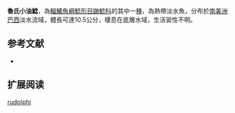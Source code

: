 {{Speciesbox
| name = 魯氏小油鯰
| image = 
| image_width = 250px
| status = NE
| status_system = IUCN3.1
| genus = Pimelodella
| species = rudolphi
| authority = [[Miranda_Ribeiro|Miranda Ribeiro]], 1918
| synonyms = 
}}

'''魯氏小油鯰'''，為[[輻鰭魚綱|輻鰭魚綱]][[鯰形目|鯰形目]][[鼬鯰科|鼬鯰科]]的其中一[[種|種]]，為熱帶淡水魚，分布於[[南美洲|南美洲]][[巴西|巴西]]淡水流域，體長可達10.5公分，棲息在底層水域，生活習性不明。

==参考文献==
*{{FishBase_species|genus=Pimelodella|species=rudolphi|year=2015|month=7}}

== 扩展阅读 ==
{{refbegin}}
{{wikispecies-inline|Pimelodella rudolphi|魯氏小油鯰}}
{{refend}}
{{Taxonbar|from=Q5632101}}

[[Category:小油鯰屬|rudolphi]]